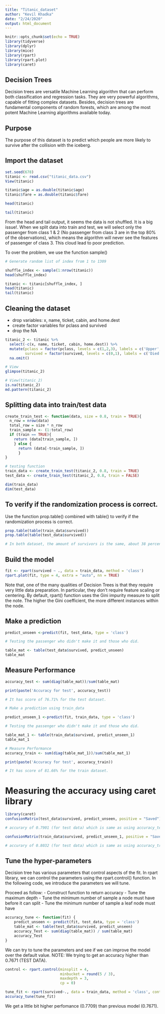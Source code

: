 ```yaml
---
title: "Titanic_dataset"
author: "Kevil Khadka"
date: "2/24/2020"
output: html_document
---
```


```r
knitr::opts_chunk$set(echo = TRUE)
library(tidyverse)
library(dplyr)
library(mice)
library(rpart)
library(rpart.plot)
library(caret)
```


## Decision Trees
Decision trees are versatile Machine Learning algorithm that can perform both classification and regression tasks. They are very powerful algorithms, capable of fitting complex datasets. Besides, decision trees are fundamental components of random forests, which are among the most potent Machine Learning algorithms available today.

## Purpose
The purpose of this dataset is to predict which people are more likely to survive after the collision with the iceberg.

## Import the dataset
```r
set.seed(678)
titanic <- read.csv("titanic_data.csv")
View(titanic)

titanic$age = as.double(titanic$age) 
titanic$fare = as.double(titanic$fare) 
```

```r
head(titanic)
```

```r
tail(titanic)
```

From the head and tail output, it seems the data is not shuffled. It is a big issue!. When we split data into train and test, we will select only the passenger from class 1 & 2 (No passenger from class 3 are in the top 80% of the observations), which means the algorithm will never see the features of passenger of class 3. This cloud lead to poor prediction.

To over the problem, we use the function sample()

```r
# Generate random list of index from 1 to 1309

shuffle_index <- sample(1:nrow(titanic))
head(shuffle_index)
```

```r
titanic <- titanic[shuffle_index, ]
head(titanic)
tail(titanic)
```

## Cleaning the dataset

- drop variables: x, name, ticket, cabin, and home.dest
- create factor variables for pclass and survived
- drop the NA

```r
titanic_2 <- titanic %>% 
  select(-c(x, name, ticket, cabin, home.dest)) %>% 
  mutate(pclass = factor(pclass, levels = c(1,2,3), labels = c('Upper', 'Middle', 'Lower')), 
         survived = factor(survived, levels = c(0,1), labels = c('Died', 'Saved'))) %>% 
  na.omit()

# View
glimpse(titanic_2)

# View(titanic_2)
is.na(titanic_2) 
md.pattern(titanic_2)
```

## Splitting data into train/test data
```r
create_train_test <- function(data, size = 0.8, train = TRUE){
  n_row = nrow(data)
  total_row = size * n_row
  train_sample <- (1:total_row)
  if (train == TRUE){
    return (data[train_sample, ])
    } else {
      return (data[-train_sample, ])
      }
}

# testing function
train_data <- create_train_test(titanic_2, 0.8, train = TRUE)
test_data <- create_train_test(titanic_2, 0.8, train = FALSE)

dim(train_data)
dim(test_data)
```

## To verify if the randomization process is correct.
Use the function prop.table() combined with table() to verify if the randomization process is correct.

```r
prop.table(table(train_data$survived))
prop.table(table(test_data$survived))

# In both dataset, the amount of survivors is the same, about 38 percent.
```

## Build the model

```r
fit <- rpart(survived ~ ., data = train_data, method = 'class')
rpart.plot(fit, type = 4, extra = "auto", nn = TRUE)
```


Note that, one of the many qualities of Decision Trees is that they require very little data preparation. In particular, they don't require feature scaling or centering. By default, rpart() function uses the Gini impurity measure to split the note. The higher the Gini coefficient, the more different instances within the node.

## Make a prediction

```r
predict_unseen <-predict(fit, test_data, type = 'class')
```

```r
# Testing the passenger who didn't make it and those who did.

table_mat <- table(test_data$survived, predict_unseen)
table_mat
```

## Measure Performance
```r
accuracy_test <- sum(diag(table_mat))/sum(table_mat)

print(paste('Accuracy for test', accuracy_test))

# It has score of 76.71% for the test dataset.
```


```r
# Make a prediction using train_data 

predict_unseen_1 <-predict(fit, train_data, type = 'class')
```

```r
# Testing the passenger who didn't make it and those who did.

table_mat_1 <- table(train_data$survived, predict_unseen_1)
table_mat_1
```

```r
# Measure Performance
accuracy_train <- sum(diag(table_mat_1))/sum(table_mat_1)

print(paste('Accuracy for test', accuracy_train))

# It has score of 81.66% for the train dataset.
```


# Measuring the accuracy using caret library
```r
library(caret)
confusionMatrix(test_data$survived, predict_unseen, positive = "Saved")

# accurary of 0.7901 (for test data) which is same as using accuracy_test formula. 

confusionMatrix(train_data$survived, predict_unseen_1, positive = "Saved")

# accurary of 0.8032 (for test data) which is same as using accuracy_train formula.
```



## Tune the hyper-parameters

Decision tree has various parameters that control aspects of the fit. In rpart library, we can control the parameters using the rpart.control() function. In the following code, we introduce the parameters we will tune. 

Proceed as follow:
- Construct function to return accuracy
- Tune the maximum depth
- Tune the minimum number of sample a node must have before it can split
- Tune the minimum number of sample a leaf node must have


```r
accuracy_tune <- function(fit) {
    predict_unseen <- predict(fit, test_data, type = 'class')
    table_mat <- table(test_data$survived, predict_unseen)
    accuracy_Test <- sum(diag(table_mat)) / sum(table_mat)
    accuracy_Test
}
```

We can try to tune the parameters and see if we can improve the model over the default value.
NOTE: We trying to get an accuracy higher than 0.7671 (TEST DATA).

```r
control <- rpart.control(minsplit = 4,
                         minbucket = round(5 / 3),
                         maxdepth = 3,
                         cp = 0)

tune_fit <- rpart(survived~., data = train_data, method = 'class', control = control)
accuracy_tune(tune_fit)
```

We get a little bit higher perfomance (0.7709) than previous model (0.7671). 